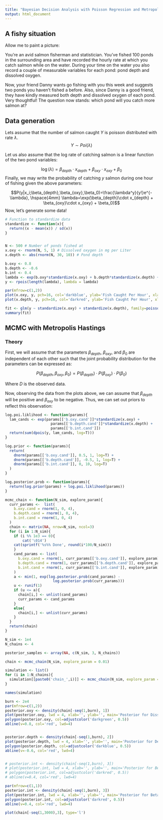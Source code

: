 ```yaml
---
title: "Bayesian Decision Analysis with Poisson Regression and Metropolis-Hastings"
output: html_document
---
```


## A fishy situation
Allow me to paint a picture:

You're an avid salmon fisherman and statistician. You've fished 100 ponds in the surrounding area and have recorded the hourly rate at which you catch salmon while on the water. During your time on the water you also record a couple of measurable variables for each pond: pond depth and dissolved oxygen.

Now, your friend Danny wants go fishing with you this week and suggests two ponds you haven't fished a before. Also, since Danny is a good friend, they have kindly measured both depth and dissolved oxygen of each pond. Very thoughtful! The question now stands: which pond will you catch more salmon at?

## Data generation
Lets assume that the number of salmon caught $Y$ is poisson distributed with rate $\lambda$. $$Y \sim Poi(\lambda)$$ 

Let us also assume that the log rate of catching salmon is a linear function of the two pond variables:

$$\log(\lambda) =  \beta_{depth}\cdot x_{depth} + \beta_{oxy}\cdot x_{oxy} + \beta_0$$
Finally, we may write the probability of catching $y$ salmon during one hour of fishing given the above parameters:

$$P(y|x_i;\beta_{depth},\beta_{oxy},\beta_0)=\frac{\lambda^y}{y!}e^{-\lambda}, \hspace{4mm} \lambda=\exp(\beta_{depth}\cdot x_{depth} + \beta_{oxy}\cdot x_{oxy} + \beta_0)$$
Now, let's generate some data!
```r
# Function to standardize data
standardize <- function(x){
  return((x - mean(x)) / sd(x))
}


N <- 500 # Number of ponds fished at
x.oxy <- rnorm(N, 5, 1) # Dissolved oxygen in mg per Liter
x.depth <- abs(rnorm(N, 30, 10)) # Pond depth

b.oxy <- 0.8
b.depth <- -0.6
b.int <- 0.4
lambda <- exp(b.oxy*standardize(x.oxy) + b.depth*standardize(x.depth) + b.int)
y <- rpois(length(lambda), lambda = lambda)

par(mfrow=c(1,2))
plot(x.oxy, y, pch=16, col='darkblue', ylab='Fish Caught Per Hour', xlab='Dissolved Oxygen (mg/L)')
plot(x.depth, y, pch=16, col='darkred', ylab='Fish Caught Per Hour', xlab='Pond Depth (m)')
```
```r
fit <- glm(y ~ standardize(x.oxy) + standardize(x.depth), family=poisson())
summary(fit)
```

## MCMC with Metropolis Hastings
### Theory

First, we will assume that the parameters $\beta_{depth}$, $\beta_{oxy}$, and $\beta_0$ are independent of each other such that the joint probability distribution for the parameters can be expressed as:

$$P(\beta_{depth}, \beta_{oxy}, \beta_0 ) = P(\beta_{depth} ) \cdot P(\beta_{oxy})\cdot P(\beta_0)$$

Where $D$ is the observed data.


Now, observing the data from the plots above, we can assume that $\beta_{depth}$ will be positive and $\beta_{oxy}$ to be negative. Thus, we can set out priors to reflect this observation:

\begin{align}
Y &\sim Poi(\lambda) \\
\log(\lambda) &=  \beta_{depth}\cdot x_{depth} + \beta_{oxy}\cdot x_{oxy} + \beta_0 \\
\beta_{depth} &\sim N(0.5, 1) \\
\beta_{oxy} &\sim N(-0.5,1) \\
\beta_0 &\sim N(0, 10)
\end{align}


```r
log.poi.liklihood <- function(params){
  lam_cands <- exp(params[['b.oxy.cand']]*standardize(x.oxy) + 
                     params[['b.depth.cand']]*standardize(x.depth) +
                     params[['b.int.cand']])
  return(sum(dpois(y, lam_cands, log=T)))
}

log.prior <- function(params){
  return(
    dnorm(params[['b.oxy.cand']], 0.5, 1, log=T) +
    dnorm(params[['b.depth.cand']], -0.5, 1, log=T) +
    dnorm(params[['b.int.cand']], 0, 10, log=T)
  )
}

log.posterior.prob <- function(params){
  return(log.prior(params) + log.poi.liklihood(params))
}

mcmc_chain <- function(N_sim, explore_param){
  curr_params <-  list(
    b.oxy.cand = rnorm(1, 0, 4),
    b.depth.cand = rnorm(1, 0, 4),
    b.int.cand = rnorm(1, 0, 4)
  )
  chain <- matrix(NA, nrow=N_sim, ncol=3)
  for (i in 1:N_sim){
    if (i %% 1e3 == 0){
        cat('\014')
    cat(sprintf('%s%% Done', round(i*100/N_sim)))
    }
    cand_params <- list(
      b.oxy.cand = rnorm(1, curr_params[['b.oxy.cand']], explore_param),
      b.depth.cand = rnorm(1, curr_params[['b.depth.cand']], explore_param),
      b.int.cand = rnorm(1, curr_params[['b.int.cand']], explore_param)
    )
    a <- min(1, exp(log.posterior.prob(cand_params) - 
                      log.posterior.prob(curr_params)))
    u <- runif(1)
    if (u <= a){
      chain[i,] <- unlist(cand_params)
      curr_params <- cand_params
    }
    else{
      chain[i,] <- unlist(curr_params)
    }
  }
  return(chain)
}

```

```r
N_sim <- 1e4
N_chains <- 4

posterior_samples <- array(NA, c(N_sim, 3, N_chains))

chain <- mcmc_chain(N_sim, explore_param = 0.01)

simulation <- list()
for (i in 1:N_chains){
  simulation[[paste0('chain_',i)]] <- mcmc_chain(N_sim, explore_param = 0.01)
}

names(simulation)
```

```r
burn <- 2e4
par(mfrow=c(1,2))
posterior.oxy <- density(chain[-seq(1,burn), 1])
plot(posterior.oxy, lwd = 4, xlab='', ylab='', main='Posterior for Dissolved Oxygen Paramter')
polygon(posterior.oxy, col=adjustcolor('darkgreen', 0.5))
abline(v=0.8, col='red', lwd=4)


posterior.depth <- density(chain[-seq(1,burn), 2])
plot(posterior.depth, lwd = 4, xlab='', ylab='', main='Posterior for Depth Paramter')
polygon(posterior.depth, col=adjustcolor('darkblue', 0.5))
abline(v=-0.6, col='red', lwd=4)


# posterior.int <- density(chain[-seq(1,burn), 3])
# plot(posterior.int, lwd = 4, xlab='', ylab='', main='Posterior for Beta_0')
# polygon(posterior.int, col=adjustcolor('darkred', 0.5))
# abline(v=0.4, col='red', lwd=4)
```


```r
par(mfrow=c(1,1))
posterior.int <- density(chain[-seq(1,burn), 3])
plot(posterior.int, lwd = 4, xlab='', ylab='', main='Posterior for Beta_0')
polygon(posterior.int, col=adjustcolor('darkred', 0.5))
abline(v=0.4, col='red', lwd=4)
```

```r
plot(chain[-seq(1,3000),3], type='l')
```

